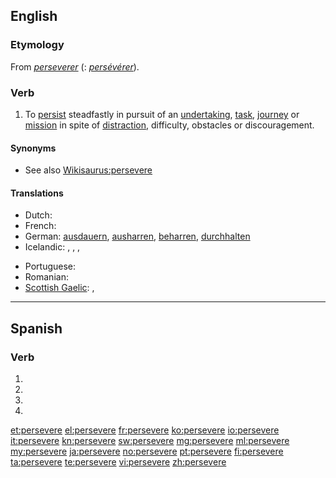 ==English==

===Etymology===
From {{etyl|fro}} ''[[perseverer]]'' ({{etyl|fr}}: ''[[persévérer]]'').

===Verb===
{{en-verb|persever|ing}}

# To [[persist]] steadfastly in pursuit of an [[undertaking]], [[task]], [[journey]] or [[mission]] in spite of [[distract]]ion, difficulty, obstacles or discouragement.

====Synonyms====
* See also [[Wikisaurus:persevere]]

====Translations====
{{trans-top|To persist steadfastly}}
* Dutch: {{t+|nl|handhaven}}
* French: {{t+|fr|persévérer}}
* German: [[ausdauern]], [[ausharren]], [[beharren]], [[durchhalten]]
* Icelandic: {{t|is|halda ótrauður áfram}},  {{t|is|seiglast við}},  {{t|is|láta ekki deigan síga}},  {{t|is|láta engan bilbug á sér finna}}
{{trans-mid}}
* Portuguese: {{t+|pt|perseverar}}
* Romanian: {{t|ro|persevera}}
* [[Scottish Gaelic]]: {{t-|gd|lean air|xs=Scottish Gaelic}}, {{t|gd|cum ri}}
{{trans-bottom}}

----

==Spanish==

===Verb===
{{es-verb-form|perseverar}}

# {{es-verb form of|ending=ar|mood=imperative|pers=2|formal=yes|number=singular|[[perseverar]]}}
# {{es-verb form of|ending=ar|mood=subjunctive|tense=present|pers=1|number=singular|[[perseverar]]}}
# {{es-verb form of|ending=ar|mood=subjunctive|tense=present|pers=2|formal=yes|number=singular|[[perseverar]]}}
# {{es-verb form of|ending=ar|mood=subjunctive|tense=present|pers=3|number=singular|[[perseverar]]}}

[[et:persevere]]
[[el:persevere]]
[[fr:persevere]]
[[ko:persevere]]
[[io:persevere]]
[[it:persevere]]
[[kn:persevere]]
[[sw:persevere]]
[[mg:persevere]]
[[ml:persevere]]
[[my:persevere]]
[[ja:persevere]]
[[no:persevere]]
[[pt:persevere]]
[[fi:persevere]]
[[ta:persevere]]
[[te:persevere]]
[[vi:persevere]]
[[zh:persevere]]